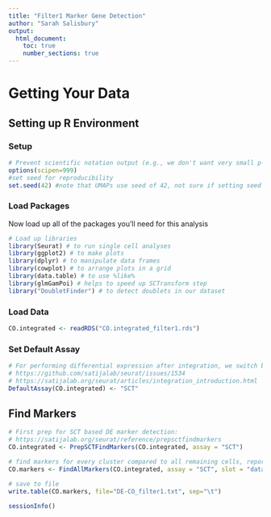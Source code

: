 ```yaml
---
title: "Filter1 Marker Gene Detection"
author: "Sarah Salisbury"
output:
  html_document:
    toc: true
    number_sections: true
---
```


# Getting Your Data

## Setting up R Environment

### Setup
```r
# Prevent scientific notation output (e.g., we don't want very small p-values to be output as say 10^-9)
options(scipen=999)
#set seed for reproducibility
set.seed(42) #note that UMAPs use seed of 42, not sure if setting seed here overrides this.
```

### Load Packages

Now load up all of the packages you'll need for this analysis

```r
# Load up libraries
library(Seurat) # to run single cell analyses
library(ggplot2) # to make plots
library(dplyr) # to manipulate data frames
library(cowplot) # to arrange plots in a grid
library(data.table) # to use %like%
library(glmGamPoi) # helps to speed up SCTransform step
library("DoubletFinder") # to detect doublets in our dataset
```

### Load Data

```r
CO.integrated <- readRDS("CO.integrated_filter1.rds")
```

### Set Default Assay

```r
# For performing differential expression after integration, we switch back to the SCT data
# https://github.com/satijalab/seurat/issues/1534
# https://satijalab.org/seurat/articles/integration_introduction.html
DefaultAssay(CO.integrated) <- "SCT"
```

## Find Markers

```r
# First prep for SCT based DE marker detection:
# https://satijalab.org/seurat/reference/prepsctfindmarkers
CO.integrated <- PrepSCTFindMarkers(CO.integrated, assay = "SCT")

# find markers for every cluster compared to all remaining cells, report only the positive ones, run a logistic regression model with sample as a latent variable (see: https://github.com/satijalab/seurat/issues/1057), use "SCT" assay and the "data" slot: https://satijalab.org/seurat/articles/sctransform_v2_vignette.html
CO.markers <- FindAllMarkers(CO.integrated, assay = "SCT", slot = "data", only.pos = TRUE, min.pct = 0.25, return.thresh = 0.01, pseudocount.use = 0.001, logfc.threshold = 0.25, test.use = "LR", latent.vars = "orig.ident")

# save to file
write.table(CO.markers, file="DE-CO_filter1.txt", sep="\t")
```

```r
sessionInfo()
```


